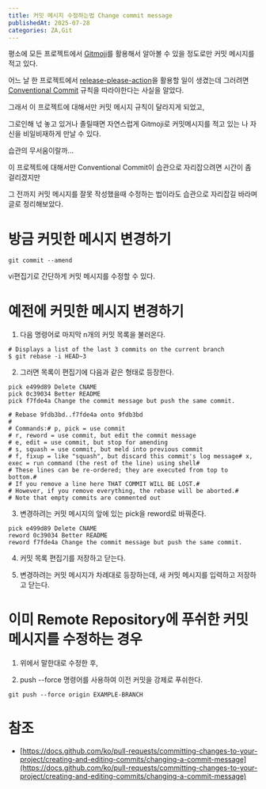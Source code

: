 ```yaml
---
title: 커밋 메시지 수정하는법 Change commit message
publishedAt: 2025-07-28
categories: ZA,Git
---
```


평소에 모든 프로젝트에서 [Gitmoji](https://gitmoji.dev/)를 활용해서 알아볼 수 있을 정도로만 커밋 메시지를 적고 있다.

어느 날 한 프로젝트에서 [release-please-action](https://github.com/google-github-actions/release-please-action)을 활용할 일이 생겼는데 그러려면 [Conventional Commit](https://www.conventionalcommits.org/en/v1.0.0/) 규칙을 따라야한다는 사실을 알았다.

그래서 이 프로젝트에 대해서만 커밋 메시지 규칙이 달라지게 되었고,

그로인해 넋 놓고 있거나 졸릴때면 자연스럽게 Gitmoji로 커밋메시지를 적고 있는 나 자신을 비일비재하게 만날 수 있다.

습관의 무서움이랄까...

이 프로젝트에 대해서만 Conventional Commit이 습관으로 자리잡으려면 시간이 좀 걸리겠지만

그 전까지 커밋 메시지를 잘못 작성했을때 수정하는 법이라도 습관으로 자리잡길 바라며 글로 정리해보았다.

# 방금 커밋한 메시지 변경하기

```
git commit --amend
```

vi편집기로 간단하게 커밋 메시지를 수정할 수 있다.

# 예전에 커밋한 메시지 변경하기

1. 다음 명령어로 마지막 n개의 커밋 목록을 불러온다.

```
# Displays a list of the last 3 commits on the current branch
$ git rebase -i HEAD~3
```

2. 그러면 목록이 편집기에 다음과 같은 형태로 등장한다.

```
pick e499d89 Delete CNAME
pick 0c39034 Better README
pick f7fde4a Change the commit message but push the same commit.

# Rebase 9fdb3bd..f7fde4a onto 9fdb3bd
#
# Commands:# p, pick = use commit
# r, reword = use commit, but edit the commit message
# e, edit = use commit, but stop for amending
# s, squash = use commit, but meld into previous commit
# f, fixup = like "squash", but discard this commit's log message# x, exec = run command (the rest of the line) using shell#
# These lines can be re-ordered; they are executed from top to bottom.#
# If you remove a line here THAT COMMIT WILL BE LOST.#
# However, if you remove everything, the rebase will be aborted.#
# Note that empty commits are commented out
```

3. 변경하려는 커밋 메시지의 앞에 있는 pick을 reword로 바꿔준다.

```
pick e499d89 Delete CNAME
reword 0c39034 Better README
reword f7fde4a Change the commit message but push the same commit.
```

4. 커밋 목록 편집기를 저장하고 닫는다.

5. 변경하려는 커밋 메시지가 차례대로 등장하는데, 새 커밋 메시지를 입력하고 저장하고 닫는다.

# 이미 Remote Repository에 푸쉬한 커밋 메시지를 수정하는 경우

1. 위에서 말한대로 수정한 후,

2. push --force 명령어를 사용하여 이전 커밋을 강제로 푸쉬한다.

```
git push --force origin EXAMPLE-BRANCH
```

# 참조

- [https://docs.github.com/ko/pull-requests/committing-changes-to-your-project/creating-and-editing-commits/changing-a-commit-message](https://docs.github.com/ko/pull-requests/committing-changes-to-your-project/creating-and-editing-commits/changing-a-commit-message)
